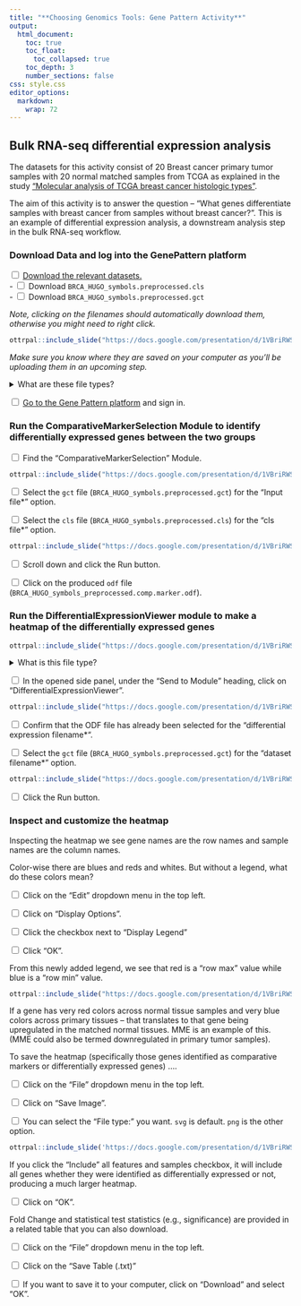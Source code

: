 ```yaml
---
title: "**Choosing Genomics Tools: Gene Pattern Activity**"
output:
  html_document:
    toc: true
    toc_float:
      toc_collapsed: true
    toc_depth: 3
    number_sections: false
css: style.css
editor_options:
  markdown:
    wrap: 72
---
```


## Bulk RNA-seq differential expression analysis

The datasets for this activity consist of 20 Breast cancer primary tumor samples with 20 normal matched samples from TCGA as explained in the study ["Molecular analysis of TCGA breast cancer histologic types"](https://pmc.ncbi.nlm.nih.gov/articles/PMC9028992/).

The aim of this activity is to answer the question -- "What genes differentiate samples with breast cancer from samples without breast cancer?". This is an example of differential expression analysis, a downstream analysis step in the bulk RNA-seq workflow.

### Download Data and log into the GenePattern platform

<input type="checkbox"> [Download the relevant datasets.](https://datasets.genepattern.org/?prefix=data/workshops/240411-PSTP/)<br/>
  - <input type="checkbox"> Download `BRCA_HUGO_symbols.preprocessed.cls`<br/>
  - <input type="checkbox"> Download `BRCA_HUGO_symbols.preprocessed.gct`<br/>

*Note, clicking on the filenames should automatically download them, otherwise you might need to right click.*

```r
ottrpal::include_slide("https://docs.google.com/presentation/d/1VBriRWSN-XJEjuzP29TkbkpiGpSJslTrtleqZwtlsDM/edit#slide=id.g2f2ca03ec26_0_0")
```

*Make sure you know where they are saved on your computer as you'll be uploading them in an upcoming step.*

<details><summary>What are these file types?</summary>

The `gct` file is a Gene Cluster Text file format used to describe an expression dataset. [See more about `gct` files at this Broad Institute resource.](https://software.broadinstitute.org/cancer/software/gsea/wiki/index.php/Data_formats#GCT:_Gene_Cluster_Text_file_format_.28.2A.gct.29)

```r
ottrpal::include_slide("https://docs.google.com/presentation/d/1VBriRWSN-XJEjuzP29TkbkpiGpSJslTrtleqZwtlsDM/edit#slide=id.g2f2ca03ec26_0_11")
```

The `cls` file is a Categorial (e.g., tumor vs normal) class file format, specifying phenotype or class labels associated with each sample in the expression data. [See more about `cls` files at this Broad Institute resource.](https://software.broadinstitute.org/cancer/software/gsea/wiki/index.php/Data_formats#CLS:_Categorical_.28e.g_tumor_vs_normal.29_class_file_format_.28.2A.cls.29)

```r
ottrpal::include_slide("https://docs.google.com/presentation/d/1VBriRWSN-XJEjuzP29TkbkpiGpSJslTrtleqZwtlsDM/edit#slide=id.g2f2ca03ec26_0_19")
```

[See this resource from GenePattern for more information on creating these input files for your work.](https://www.genepattern.org/file-formats-guide/#gsc.tab=0)

```r
ottrpal::include_slide("https://docs.google.com/presentation/d/1VBriRWSN-XJEjuzP29TkbkpiGpSJslTrtleqZwtlsDM/edit#slide=id.g2f2ca03ec26_0_5")
```

</details>

<input type="checkbox"> [Go to the Gene Pattern platform](http://cloud.genepattern.org/gp/) and sign in.

### Run the ComparativeMarkerSelection Module to identify differentially expressed genes between the two groups

<input type="checkbox"> Find the "ComparativeMarkerSelection" Module.

```r
ottrpal::include_slide("https://docs.google.com/presentation/d/1VBriRWSN-XJEjuzP29TkbkpiGpSJslTrtleqZwtlsDM/edit#slide=id.g2f2ca03ec26_0_26")
```

<input type="checkbox"> Select the `gct` file (`BRCA_HUGO_symbols.preprocessed.gct`) for the "Input file*" option.

<input type="checkbox"> Select the `cls` file (`BRCA_HUGO_symbols.preprocessed.cls`) for the "cls file*" option.

```r
ottrpal::include_slide("https://docs.google.com/presentation/d/1VBriRWSN-XJEjuzP29TkbkpiGpSJslTrtleqZwtlsDM/edit#slide=id.g2f2ca03ec26_0_41")
```

<input type="checkbox"> Scroll down and click the Run button.

<input type="checkbox"> Click on the produced `odf` file (`BRCA_HUGO_symbols_preprocessed.comp.marker.odf`).

### Run the DifferentialExpressionViewer module to make a heatmap of the differentially expressed genes

```r
ottrpal::include_slide("https://docs.google.com/presentation/d/1VBriRWSN-XJEjuzP29TkbkpiGpSJslTrtleqZwtlsDM/edit#slide=id.g2f2ca03ec26_0_50")
```

<details><summary>What is this file type?</summary>

An ODF is an Output Description Format file, a GenePattern specific filetype. It is similar to a GCT file format, describing a gene expression dataset; however, the ODF filetype has a specialized header. [See more information from GenePattern.](https://www.genepattern.org/file-formats-guide/#ODF)

```r
ottrpal::include_slide("https://docs.google.com/presentation/d/1VBriRWSN-XJEjuzP29TkbkpiGpSJslTrtleqZwtlsDM/edit#slide=id.g2800f2a6905_0_122")
```

</details>

<input type="checkbox"> In the opened side panel, under the "Send to Module" heading, click on "DifferentialExpressionViewer".

```r
ottrpal::include_slide("https://docs.google.com/presentation/d/1VBriRWSN-XJEjuzP29TkbkpiGpSJslTrtleqZwtlsDM/edit#slide=id.g2f2ca03ec26_0_55")
```

<input type="checkbox"> Confirm that the ODF file has already been selected for the "differential expression filename*".

<input type="checkbox"> Select the `gct` file (`BRCA_HUGO_symbols.preprocessed.gct`) for the "dataset filename*" option.

```r
ottrpal::include_slide("https://docs.google.com/presentation/d/1VBriRWSN-XJEjuzP29TkbkpiGpSJslTrtleqZwtlsDM/edit#slide=id.g2f2ca03ec26_0_66")
```

<input type="checkbox"> Click the Run button.

### Inspect and customize the heatmap

Inspecting the heatmap we see gene names are the row names and sample names are the column names.

Color-wise there are blues and reds and whites. But without a legend, what do these colors mean?

<input type="checkbox"> Click on the "Edit" dropdown menu in the top left.

<input type="checkbox"> Click on "Display Options".

<input type="checkbox"> Click the checkbox next to "Display Legend"

<input type="checkbox"> Click "OK".

From this newly added legend, we see that red is a "row max" value while blue is a "row min" value.

```r
ottrpal::include_slide("https://docs.google.com/presentation/d/1VBriRWSN-XJEjuzP29TkbkpiGpSJslTrtleqZwtlsDM/edit#slide=id.g2800f2a6905_0_160")
```

If a gene has very red colors across normal tissue samples and very blue colors across primary tissues -- that translates to that gene being upregulated in the matched normal tissues. MME is an example of this. (MME could also be termed downregulated in primary tumor samples).

To save the heatmap (specifically those genes identified as comparative markers or differentially expressed genes) ....

<input type="checkbox"> Click on the "File" dropdown menu in the top left.

<input type="checkbox"> Click on "Save Image".

<input type="checkbox"> You can select the "File type:" you want. `svg` is default. `png` is the other option.

```r
ottrpal::include_slide('https://docs.google.com/presentation/d/1VBriRWSN-XJEjuzP29TkbkpiGpSJslTrtleqZwtlsDM/edit#slide=id.g2f2ca03ec26_0_79')
```

If you click the "Include" all features and samples checkbox, it will include all genes whether they were identified as differentially expressed or not, producing a much larger heatmap.

<input type="checkbox"> Click on "OK".

Fold Change and statistical test statistics (e.g., significance) are provided in a related table that you can also download.

<input type="checkbox"> Click on the "File" dropdown menu in the top left.

<input type="checkbox"> Click on the "Save Table (.txt)"

<input type="checkbox"> If you want to save it to your computer, click on "Download" and select "OK".

<!--
## Single cell RNA-seq

- [Download practice 10x single cell data](https://s3-us-west-2.amazonaws.com/10x.files/samples/cell/pbmc3k/pbmc3k_filtered_gene_bc_matrices.tar.gz)
- [Go to the Gene Pattern platform](http://cloud.genepattern.org/gp/)
-->
